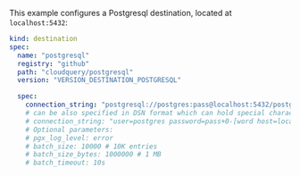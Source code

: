 This example configures a Postgresql destination, located at `localhost:5432`:

```yaml copy
kind: destination
spec:
  name: "postgresql"
  registry: "github"
  path: "cloudquery/postgresql"
  version: "VERSION_DESTINATION_POSTGRESQL"

  spec:
    connection_string: "postgresql://postgres:pass@localhost:5432/postgres?sslmode=disable"
    # can be also specified in DSN format which can hold special characters in password
    # connection_string: "user=postgres password=pass+0-[word host=localhost port=5432 dbname=postgres"
    # Optional parameters:
    # pgx_log_level: error
    # batch_size: 10000 # 10K entries
    # batch_size_bytes: 1000000 # 1 MB
    # batch_timeout: 10s
```
